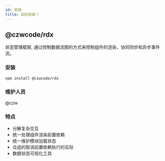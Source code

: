 ```yaml
---
id: 安装
title: 如何安装？
---
```


## @czwcode/rdx

状态管理框架, 通过控制数据流图的方式来控制组件的渲染，协同同步和异步事件流。

### 安装

`npm install @czwcode/rdx`

### 维护人员

@czw

### 特点

- 分解复杂交互
- 统一处理组件渲染前置依赖
- 统一维护模块加载状态
- 合适的取消前置依赖执行的实际
- 数据状态可视化工具

